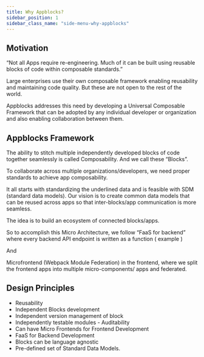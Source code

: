 ```yaml
---
title: Why Appblocks?
sidebar_position: 1
sidebar_class_name: "side-menu-why-appblocks"
---
```


## Motivation

“Not all Apps require re-engineering. Much of it can be built using reusable blocks of code within composable standards.”

Large enterprises use their own composable framework enabling reusability and maintaining code quality. But these are not open to the rest of the world.

Appblocks addresses this need by developing a Universal Composable Framework that can be adopted by any individual developer or organization and also enabling collaboration between them.

## Appblocks Framework

The ability to stitch multiple independently developed blocks of code together seamlessly is called Composability. And we call these “Blocks”.

To collaborate across multiple organizations/developers, we need proper standards to achieve app composability.

It all starts with standardizing the underlined data and is feasible with SDM (standard data models). Our vision is to create common data models that can be reused across apps so that inter-blocks/app communication is more seamless.

The idea is to build an ecosystem of connected blocks/apps.

So to accomplish this Micro Architecture, we follow “FaaS for backend” where every backend API endpoint is written as a function ( example )

And

Microfrontend (Webpack Module Federation) in the frontend, where we split the frontend apps into multiple micro-components/ apps and federated.

## **Design Principles**

- Reusability
- Independent Blocks development
- Independent version management of block
- Independently testable modules - Auditability
- Can have Micro Frontends for Frontend Development
- FaaS for Backend Development
- Blocks can be language agnostic
- Pre-defined set of Standard Data Models.
